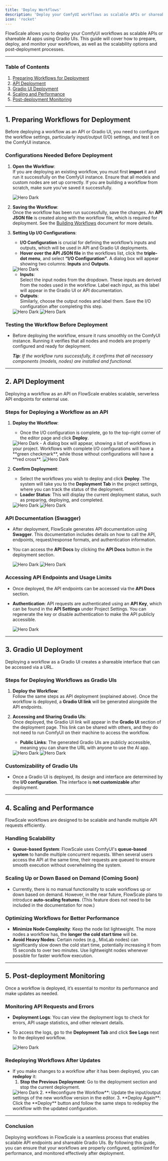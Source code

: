 ```yaml
---
title: 'Deploy Workflows'
description: 'Deploy your ComfyUI workflows as scalable APIs or shareable Gradio AI Apps'
icon: 'rocket'
---
```


FlowScale allows you to deploy your ComfyUI workflows as scalable APIs or shareable AI apps using Gradio UIs. This guide will cover how to prepare, deploy, and monitor your workflows, as well as the scalability options and post-deployment processes.

---

### **Table of Contents**
1. [Preparing Workflows for Deployment](#1-preparing-workflows-for-deployment)
2. [API Deployment](#2-api-deployment)
3. [Gradio UI Deployment](#3-gradio-ui-deployment)
4. [Scaling and Performance](#4-scaling-and-performance)
5. [Post-deployment Monitoring](#5-post-deployment-monitoring)

---

## 1. **Preparing Workflows for Deployment**

Before deploying a workflow as an API or Gradio UI, you need to configure the workflow settings, particularly input/output (I/O) settings, and test it on the ComfyUI instance.

### **Configurations Needed Before Deployment**
1. **Open the Workflow**:  
   If you are deploying an existing workflow, you must first **import** it and run it successfully on the ComfyUI instance. Ensure that all models and custom nodes are set up correctly. If you are building a workflow from scratch, make sure you’ve saved it successfully.

    <Frame caption="Workflow Ready for Deployment" style={{marginBottom: '10px'}}>
      <img
          className="block"
          src="/images/deploy/workflow-to-deploy.png"
          alt="Hero Dark"
      />
    </Frame>

2. **Saving the Workflow**:  
   Once the workflow has been run successfully, save the changes. An **API JSON file** is created along with the workflow file, which is required for deployment. 
   See the [Building Workflows](/get-started/build#2-building-workflows) document for more details.

3. **Setting Up I/O Configurations**:
   - **I/O Configuration** is crucial for defining the workflow’s inputs and outputs, which will be used in API and Gradio UI deployments.
   - **Hover over the API JSON file** in the workflows list, click the **triple-dot menu**, and select **“I/O Configuration”**. A dialog box will appear showing two columns: **Inputs** and **Outputs**.
   
    <Frame caption="API JSON -> I/O Configuration" style={{marginBottom: '10px'}}>
      <img
          className="block"
          src="/images/deploy/io-config-option.png"
          alt="Hero Dark"
      />
    </Frame>

   - **Inputs**:  
     Select the input nodes from the dropdown. These inputs are derived from the nodes used in the workflow. Label each input, as this label will appear in the Gradio UI or API documentation.
   - **Outputs**:  
     Similarly, choose the output nodes and label them. Save the I/O configuration after completing this step.

    <Frame caption="Select input and output workflow nodes" style={{marginBottom: '10px'}}>
      <img
          className="block"
          src="/images/deploy/io-1.png"
          alt="Hero Dark"
      />
    </Frame>
    <Frame caption="Select Input Parameters & Save" style={{marginBottom: '10px'}}>
      <img
          className="block"
          src="/images/deploy/io-2.png"
          alt="Hero Dark"
      />
    </Frame>

### **Testing the Workflow Before Deployment**
- Before deploying the workflow, ensure it runs smoothly on the ComfyUI instance. Running it verifies that all nodes and models are properly configured and ready for deployment.
  
   _**Tip**: If the workflow runs successfully, it confirms that all necessary components (models, nodes) are installed and functional._

---

## 2. **API Deployment**

Deploying a workflow as an API on FlowScale enables scalable, serverless API endpoints for external use.

### **Steps for Deploying a Workflow as an API**
1. **Deploy the Workflow**:
   - Once the I/O configuration is complete, go to the top-right corner of the editor page and click **Deploy**.
    <Frame caption="Deploy button" style={{marginBottom: '10px'}}>
      <img
          className="block"
          src="/images/deploy/deploy-button.png"
          alt="Hero Dark"
      />
    </Frame>
   - A dialog box will appear, showing a list of workflows in your project. Workflows with complete I/O configurations will have a **green checkmark**, while those without configurations will have a **red cross**.
   
    <Frame caption="Deploy Workflows" style={{marginBottom: '10px'}}>
      <img
          className="block"
          src="/images/deploy/deploy-modal.png"
          alt="Hero Dark"
      />
    </Frame>

2. **Confirm Deployment**:
   - Select the workflows you wish to deploy and click **Deploy**. The system will take you to the **Deployment Tab** in the project settings, where you can track the status of the deployment.
   - **Loader Status**: This will display the current deployment status, such as preparing, deploying, and completed.

    <Frame caption="API Deployments Tab" style={{marginBottom: '10px'}}>
      <img
          className="block"
          src="/images/deploy/deployment-tab.png"
          alt="Hero Dark"
      />
    </Frame>
    <Frame caption="Deploying Workflows" style={{marginBottom: '10px'}}>
      <img
          className="block"
          src="/images/deploy/deploying.png"
          alt="Hero Dark"
      />
    </Frame>

### **API Documentation (Swagger)**
- After deployment, FlowScale generates API documentation using **Swagger**. This documentation includes details on how to call the API, endpoints, request/response formats, and authentication information.
- You can access the **API Docs** by clicking the **API Docs** button in the deployment section.

    <Frame caption="API Docs Link" style={{marginBottom: '10px'}}>
      <img
          className="block"
          src="/images/deploy/api-docs-link.png"
          alt="Hero Dark"
      />
    </Frame>
    <Frame caption="API Docs" style={{marginBottom: '10px'}}>
      <img
          className="block"
          src="/images/deploy/api-docs.png"
          alt="Hero Dark"
      />
    </Frame>

### **Accessing API Endpoints and Usage Limits**
- Once deployed, the API endpoints can be accessed via the **API Docs** section.
- **Authentication**: API requests are authenticated using an **API Key**, which can be found in the **API Settings** under Project Settings. You can regenerate the key or disable authentication to make the API publicly accessible.

    <Frame caption="API Key" style={{marginBottom: '10px'}}>
      <img
          className="block"
          src="/images/deploy/api-keys.png"
          alt="Hero Dark"
      />
    </Frame>

---

## 3. **Gradio UI Deployment**

Deploying a workflow as a Gradio UI creates a shareable interface that can be accessed via a URL.

### **Steps for Deploying Workflows as Gradio UIs**
1. **Deploy the Workflow**:  
   Follow the same steps as API deployment (explained above). Once the workflow is deployed, a **Gradio UI link** will be generated alongside the API endpoints.

2. **Accessing and Sharing Gradio UIs**:  
   Once deployed, the Gradio UI link will appear in the **Gradio UI** section of the deployment page. This link can be shared with others, and they do not need to run ComfyUI on their machine to access the workflow.
   - **Public Links**: The generated Gradio UIs are publicly accessible, meaning you can share the URL with anyone to use the AI app.

    <Frame caption="Gradio URLs" style={{marginBottom: '10px'}}>
      <img
          className="block"
          src="/images/deploy/gradio-links.png"
          alt="Hero Dark"
      />
    </Frame>

    <Frame caption="AI App (Gradio UI)" style={{marginBottom: '10px'}}>
      <img
          className="block"
          src="/images/deploy/gradio-ui.png"
          alt="Hero Dark"
      />
    </Frame>

### **Customizability of Gradio UIs**
- Once a Gradio UI is deployed, its design and interface are determined by the **I/O configuration**. The interface is **not customizable** after deployment.

---

## 4. **Scaling and Performance**

FlowScale workflows are designed to be scalable and handle multiple API requests efficiently.

### **Handling Scalability**
- **Queue-based System**: FlowScale uses ComfyUI's **queue-based system** to handle multiple concurrent requests. When several users access the API at the same time, their requests are queued to ensure smooth execution without overwhelming the system.

### **Scaling Up or Down Based on Demand** (Coming Soon)
- Currently, there is no manual functionality to scale workflows up or down based on demand. However, in the near future, FlowScale plans to introduce **auto-scaling features**. (This feature does not need to be included in the documentation for now.)

### **Optimizing Workflows for Better Performance**
- **Minimize Node Complexity**: Keep the node list lightweight. The more nodes a workflow has, the **longer the cold start time** will be.
- **Avoid Heavy Nodes**: Certain nodes (e.g., MixLab nodes) can significantly slow down the cold start time, potentially increasing it from 15 seconds to over two minutes. Use lightweight nodes whenever possible for faster workflow execution.

---

## 5. **Post-deployment Monitoring**

Once a workflow is deployed, it’s essential to monitor its performance and make updates as needed.

### **Monitoring API Requests and Errors**
- **Deployment Logs**: You can view the deployment logs to check for errors, API usage statistics, and other relevant details.
- To access the logs, go to the **Deployment Tab** and click **See Logs** next to the deployed workflow.

    <Frame caption="See Deployment Logs" style={{marginBottom: '10px'}}>
      <img
          className="block"
          src="/images/deploy/see-logs.png"
          alt="Hero Dark"
      />
    </Frame>

### **Redeploying Workflows After Updates**
- If you make changes to a workflow after it has been deployed, you can **redeploy** it:
  1. **Stop the Previous Deployment**: Go to the deployment section and stop the current deployment.
    <Frame caption="See Current Deployment" style={{marginBottom: '10px'}}>
      <img
          className="block"
          src="/images/deploy/stop-deployment.png"
          alt="Hero Dark"
      />
    </Frame>
  2. **Reconfigure the Workflow**: Update the input/output settings of the new workflow version in the editor.
  3. **Deploy Again**: Click the **Deploy** button and follow the same steps to redeploy the workflow with the updated configuration.


---

### **Conclusion**

Deploying workflows in FlowScale is a seamless process that enables scalable API endpoints and shareable Gradio UIs. By following this guide, you can ensure that your workflows are properly configured, optimized for performance, and monitored effectively after deployment.